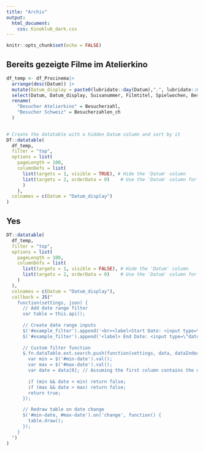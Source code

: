 ```yaml
---
title: "Archiv"
output:
  html_document:
    css: Kinoklub_dark.css
---
```


```r
knitr::opts_chunk$set(echo = FALSE)
```

## Bereits gezeigte Filme im Atelierkino
```r
df_temp <- df_Procinema|>
  arrange(desc(Datum)) |>
  mutate(Datum_display = paste0(lubridate::day(Datum),".", lubridate::month(Datum),".", lubridate::year(Datum)))|>
  select(Datum, Datum_display, Suisanummer, Filmtitel, Spielwochen, Besucherzahl, Besucherzahlen_ch)|>
  rename(
    "Besucher Atelierkino" = Besucherzahl,
    "Besucher Schweiz" = Besucherzahlen_ch
  )
  
```

```r
# Create the datatable with a hidden Datum column and sort by it
DT::datatable(
  df_temp,
  filter = "top",
  options = list(
    pageLength = 100,
    columnDefs = list(
      list(targets = 1, visible = TRUE), # Hide the 'Datum' column
      list(targets = 2, orderData = 0)    # Use the 'Datum' column for sorting 'Datum_display'
      )
    ),
  colnames = c(Datum = "Datum_display")
)
```

## Yes
```r
DT::datatable(
  df_temp,
  filter = "top",
  options = list(
    pageLength = 100,
    columnDefs = list(
      list(targets = 1, visible = FALSE), # Hide the 'Datum' column
      list(targets = 2, orderData = 0)    # Use the 'Datum' column for sorting 'Datum_display'
    )
  ),
  colnames = c(Datum = "Datum_display"),
  callback = JS("
    function(settings, json) {
      // Add date range filter
      var table = this.api();
      
      // Create date range inputs
      $('#example_filter').append('<br><label>Start Date: <input type=\"date\" id=\"min-date\"></label>');
      $('#example_filter').append('<label> End Date: <input type=\"date\" id=\"max-date\"></label>');
      
      // Custom filter function
      $.fn.dataTable.ext.search.push(function(settings, data, dataIndex) {
        var min = $('#min-date').val();
        var max = $('#max-date').val();
        var date = data[0]; // Assuming the first column contains the date
        
        if (min && date < min) return false;
        if (max && date > max) return false;
        return true;
      });

      // Redraw table on date change
      $('#min-date, #max-date').on('change', function() {
        table.draw();
      });
    }
  ")
)

```

